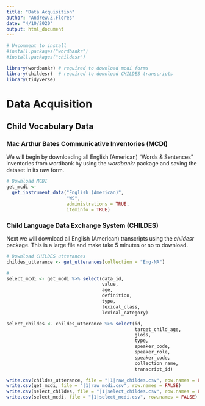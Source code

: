 ```yaml
---
title: "Data Acquisition"
author: "Andrew.Z.Flores"
date: "4/10/2020"
output: html_document
---
```


```r
# Uncomment to install
#install.packages("wordbankr")    
#install.packages("childesr")
```

```r
library(wordbankr) # required to download mcdi forms
library(childesr)  # required to download CHILDES transcripts
library(tidyverse)
```

# Data Acquisition
## Child Vocabulary Data
### Mac Arthur Bates Communicative Inventories (MCDI)
We will begin by downloading all English (American) "Words & Sentences" 
inventories from wordbank by using the *wordbankr* package and saving the 
dataset in its raw form.

```r
# Download MCDI
get_mcdi <-
  get_instrument_data("English (American)",
                      "WS",
                      administrations = TRUE,
                      iteminfo = TRUE)
```

### Child Language Data Exchange System (CHILDES)
Next we will download all English (American) transcripts using the *childesr* 
package. This is a large file and make take 5 minutes or so to download.
```r
# Download CHILDES utterances
childes_utterance <- get_utterances(collection = "Eng-NA")
```

```r

#
select_mcdi <- get_mcdi %>% select(data_id,
                                   value,
                                   age,
                                   definition,
                                   type,
                                   lexical_class,
                                   lexical_category)

select_childes <- childes_utterance %>% select(id,
                                               target_child_age,
                                               gloss,
                                               type,
                                               speaker_code,
                                               speaker_role,
                                               speaker_code,
                                               collection_name,
                                               transcript_id)
```


```r
write.csv(childes_utterance, file = "|1|raw_childes.csv", row.names = FALSE)
write.csv(get_mcdi, file = "|1|raw_mcdi.csv", row.names = FALSE)
write.csv(select_childes, file = "|1|select_childes.csv", row.names = FALSE)
write.csv(select_mcdi, file = "|1|select_mcdi.csv", row.names = FALSE)
```

